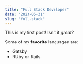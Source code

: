 ```yaml
---
title: "Full Stack Developer"
date: "2023-05-31"
slug: "full-stack"
---
```


This is my first post! Isn't it *great*?

Some of my **favorite** languages are:

- Gatsby
- RUby on Rails
